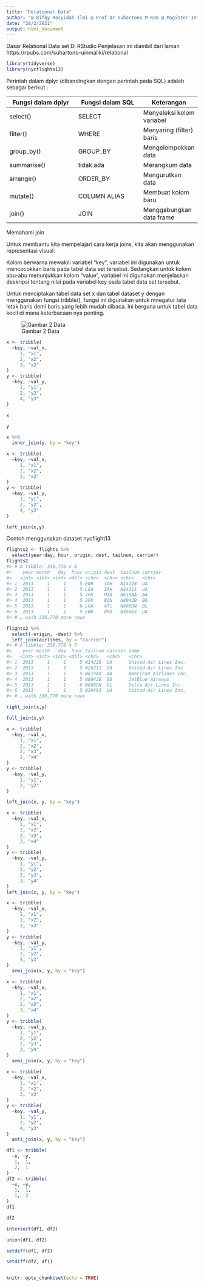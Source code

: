---
title: "Relational Data"
author: "@ Rifqy Rosyidah Ilmi @ Prof Dr Suhartono M.Kom @ Magister Informatika @ UIN Maulana Malik Ibrahim @ UIN Malang"
date: "28/2/2021"
output: html_document
---

Dasar Relational Data set Di RStudio 
Penjelasan ini diambil dari laman https://rpubs.com/suhartono-uinmaliki/relational

```{r}
library(tidyverse)
library(nycflights13)
```
Perintah dalam dplyr (dibandingkan dengan perintah pada SQL) adalah sebagai berikut :

Fungsi dalam dplyr    |	Fungsi dalam SQL    |	Keterangan
------------------    | -----------------   | ------------
select()	            | SELECT	            | Menyeleksi kolom variabel
filter()              |	WHERE               |	Menyaring (filter) baris
group_by()            | GROUP_BY            |	Mengelompokkan data
summarise()           | tidak ada           |	Merangkum data
arrange()             | ORDER_BY	          | Mengurutkan data
mutate()              | COLUMN ALIAS        |	Membuat kolom baru
join()	              | JOIN	              | Menggabungkan data frame

Memahami join

Untuk membantu kita mempelajari cara kerja joins, kita akan menggunakan representasi visual:


Kolom berwarna  mewakili variabel “key”, variabel ini digunakan untuk mencocokkan baris pada tabel data set tersebut. Sedangkan untuk kolom abu-abu menunjukkan kolom “value”, variabel ini digunakan menjelaskan deskripsi tentang nilai pada variabel key pada tabel data set tersebut.

Untuk menciptakan tabel data set x dan tabel dataset y dengan menggunakan fungsi tribble(), fungsi ini digunakan untuk mnegatur tata letak baris demi baris yang lebih mudah dibaca. Ini berguna untuk tabel data kecil di mana keterbacaan nya penting.

![Gambar 2 Data](data.JPG)

```{r}
x <- tribble(
  ~key, ~val_x,
     1, "x1",
     2, "x2",
     3, "x3"
)
y <- tribble(
  ~key, ~val_y,
     1, "y1",
     2, "y2",
     4, "y3"
)
```
```{r}
x
```
```{r}
y
```
```{r}
x %>% 
  inner_join(y, by = "key")
```
```{r}
x <- tribble(
  ~key, ~val_x,
     1, "x1",
     2, "x2",
     3, "x3"
)
y <- tribble(
  ~key, ~val_y,
     1, "y1",
     2, "y2",
     4, "y3"
)
```

```{r}
left_join(x,y)
```

Contoh menggunakan dataset nycflight13  

```{r}
flights2 <- flights %>% 
  select(year:day, hour, origin, dest, tailnum, carrier)
flights2
#> # A tibble: 336,776 x 8
#>    year month   day  hour origin dest  tailnum carrier
#>   <int> <int> <int> <dbl> <chr>  <chr> <chr>   <chr>  
#> 1  2013     1     1     5 EWR    IAH   N14228  UA     
#> 2  2013     1     1     5 LGA    IAH   N24211  UA     
#> 3  2013     1     1     5 JFK    MIA   N619AA  AA     
#> 4  2013     1     1     5 JFK    BQN   N804JB  B6     
#> 5  2013     1     1     6 LGA    ATL   N668DN  DL     
#> 6  2013     1     1     5 EWR    ORD   N39463  UA     
#> # … with 336,770 more rows
```
```{r}
flights2 %>%
  select(-origin, -dest) %>% 
  left_join(airlines, by = "carrier")
#> # A tibble: 336,776 x 7
#>    year month   day  hour tailnum carrier name                  
#>   <int> <int> <int> <dbl> <chr>   <chr>   <chr>                 
#> 1  2013     1     1     5 N14228  UA      United Air Lines Inc. 
#> 2  2013     1     1     5 N24211  UA      United Air Lines Inc. 
#> 3  2013     1     1     5 N619AA  AA      American Airlines Inc.
#> 4  2013     1     1     5 N804JB  B6      JetBlue Airways       
#> 5  2013     1     1     6 N668DN  DL      Delta Air Lines Inc.  
#> 6  2013     1     1     5 N39463  UA      United Air Lines Inc. 
#> # … with 336,770 more rows
```

```{r}
right_join(x,y)
```
```{r}
full_join(x,y)
```
```{r}
x <- tribble(
  ~key, ~val_x,
     1, "x1",
     2, "x2",
     2, "x3",
     1, "x4"
)
y <- tribble(
  ~key, ~val_y,
     1, "y1",
     2, "y2"
)
```
```{r}
left_join(x, y, by = "key")
```
```{r}
x <- tribble(
  ~key, ~val_x,
     1, "x1",
     2, "x2",
     2, "x3",
     3, "x4"
)
y <- tribble(
  ~key, ~val_y,
     1, "y1",
     2, "y2",
     2, "y3",
     3, "y4"
)
left_join(x, y, by = "key")
```
```{r}
x <- tribble(
  ~key, ~val_x,
     1, "x1",
     2, "x2",
     3, "x3"
)
y <- tribble(
  ~key, ~val_y,
     1, "y1",
     2, "y2",
     4, "y3"
)
  semi_join(x, y, by = "key")
```
```{r}
x <- tribble(
  ~key, ~val_x,
     1, "x1", 
     2, "x2",
     2, "x3",
     3, "x4"
)
y <- tribble(
  ~key, ~val_y,
     1, "y1",
     2, "y2",
     2, "y3",
     3, "y4"
)
  semi_join(x, y, by = "key")
```
```{r}
x <- tribble(
  ~key, ~val_x,
     1, "x1",
     2, "x2",
     3, "x3"
)
y <- tribble(
  ~key, ~val_y,
     1, "y1",
     2, "y2",
     4, "y3"
)
  anti_join(x, y, by = "key")
```
```{r}
df1 <- tribble(
  ~x, ~y,
   1,  1,
   2,  1
)
df2 <- tribble(
  ~x, ~y,
   1,  1,
   1,  2
)
df1
```
```{r}
df2
```
```{r}
intersect(df1, df2)
```
```{r}
union(df1, df2)
```
```{r}
setdiff(df1, df2)
```
```{r}
setdiff(df2, df1)
```
```{r}

```

```{r setup, include=FALSE}
knitr::opts_chunk$set(echo = TRUE)
```
